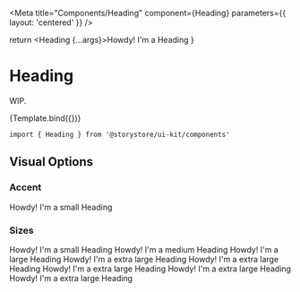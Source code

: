 
<Meta title="Components/Heading" component={Heading} parameters={{ layout: 'centered' }} />

  return <Heading {...args}>Howdy! I'm a Heading</Heading>
}

# Heading

WIP.

<Canvas withSource="open">
  <Story
    name="Heading"
    args={{
      size: 'lg',
    }}
  >
    {Template.bind({})}
  </Story>
</Canvas>

```
import { Heading } from '@storystore/ui-kit/components'
```

<ArgsTable story="Heading" />

## Visual Options

### Accent

<Canvas>
  <Heading accent>Howdy! I'm a small Heading</Heading>
</Canvas>

### Sizes

<Canvas>
  <Heading size="sm">Howdy! I'm a small Heading</Heading>
</Canvas>

<Canvas>
  <Heading size="md">Howdy! I'm a medium Heading</Heading>
</Canvas>

<Canvas>
  <Heading size="lg">Howdy! I'm a large Heading</Heading>
</Canvas>

<Canvas>
  <Heading size="xl">Howdy! I'm a extra large Heading</Heading>
</Canvas>

<Canvas>
  <Heading size="2xl">Howdy! I'm a extra large Heading</Heading>
</Canvas>

<Canvas>
  <Heading size="3xl">Howdy! I'm a extra large Heading</Heading>
</Canvas>

<Canvas>
  <Heading size="4xl">Howdy! I'm a extra large Heading</Heading>
</Canvas>

<Canvas>
  <Heading size="5xl">Howdy! I'm a extra large Heading</Heading>
</Canvas>
